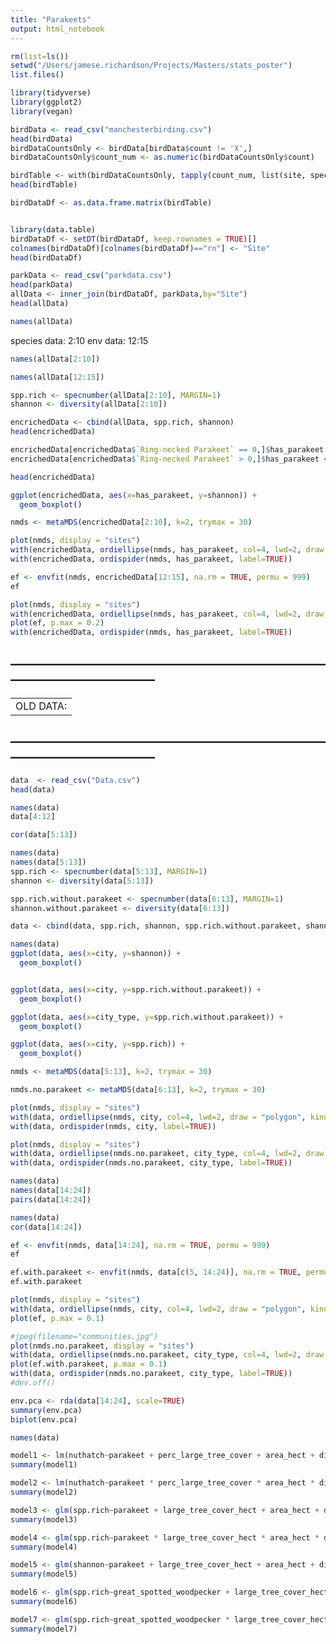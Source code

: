 ```yaml
---
title: "Parakeets"
output: html_notebook
---
```


```r
rm(list=ls())
setwd("/Users/jamese.richardson/Projects/Masters/stats_poster")
list.files()

library(tidyverse)
library(ggplot2)
library(vegan)
```



```r
birdData <- read_csv("manchesterbirding.csv")
head(birdData)
birdDataCountsOnly <- birdData[birdData$count != 'X',]
birdDataCountsOnly$count_num <- as.numeric(birdDataCountsOnly$count)
```

```r
birdTable <- with(birdDataCountsOnly, tapply(count_num, list(site, species), FUN = mean, default=0))
head(birdTable)
```


```r
birdDataDf <- as.data.frame.matrix(birdTable)


library(data.table)
birdDataDf <- setDT(birdDataDf, keep.rownames = TRUE)[]
colnames(birdDataDf)[colnames(birdDataDf)=="rn"] <- "Site"
head(birdDataDf)
```


```r
parkData <- read_csv("parkdata.csv")
head(parkData)
allData <- inner_join(birdDataDf, parkData,by="Site")
head(allData)
```

```r
names(allData)
```

species data: 2:10
env data: 12:15

```r
names(allData[2:10])
```

```r
names(allData[12:15])
```

```r
spp.rich <- specnumber(allData[2:10], MARGIN=1) 
shannon <- diversity(allData[2:10])

encrichedData <- cbind(allData, spp.rich, shannon)
head(encrichedData)

encrichedData[encrichedData$`Ring-necked Parakeet` == 0,]$has_parakeet <- "No"
encrichedData[encrichedData$`Ring-necked Parakeet` > 0,]$has_parakeet <- "Yes"

head(encrichedData)
```

```r
ggplot(encrichedData, aes(x=has_parakeet, y=shannon)) + 
  geom_boxplot()

```


```r
nmds <- metaMDS(encrichedData[2:10], k=2, trymax = 30) 

plot(nmds, display = "sites")
with(encrichedData, ordiellipse(nmds, has_parakeet, col=4, lwd=2, draw = "polygon", kind = c("sd"))) 
with(encrichedData, ordispider(nmds, has_parakeet, label=TRUE))
```

```r
ef <- envfit(nmds, encrichedData[12:15], na.rm = TRUE, permu = 999) 
ef
```


```r
plot(nmds, display = "sites")
with(encrichedData, ordiellipse(nmds, has_parakeet, col=4, lwd=2, draw = "polygon", kind = c("sd")), label=T) 
plot(ef, p.max = 0.2)
with(encrichedData, ordispider(nmds, has_parakeet, label=TRUE))
```




---------------------------------------------------------------------------------------------------------
---------------------------------------------------------------------------------------------------------
---------------------------------------------------------------------------------------------------------
OLD DATA:
---------------------------------------------------------------------------------------------------------
---------------------------------------------------------------------------------------------------------
---------------------------------------------------------------------------------------------------------

```r
data  <- read_csv("Data.csv")
head(data)
```

```r
names(data)
data[4:12]
```


```r
cor(data[5:13])
```

```r
names(data)
names(data[5:13])
spp.rich <- specnumber(data[5:13], MARGIN=1) 
shannon <- diversity(data[5:13])

spp.rich.without.parakeet <- specnumber(data[6:13], MARGIN=1) 
shannon.without.parakeet <- diversity(data[6:13])

data <- cbind(data, spp.rich, shannon, spp.rich.without.parakeet, shannon.without.parakeet)

names(data)
ggplot(data, aes(x=city, y=shannon)) + 
  geom_boxplot()


ggplot(data, aes(x=city, y=spp.rich.without.parakeet)) + 
  geom_boxplot()

ggplot(data, aes(x=city_type, y=spp.rich.without.parakeet)) + 
  geom_boxplot()
```

```r
ggplot(data, aes(x=city, y=spp.rich)) + 
  geom_boxplot()
```

```r
nmds <- metaMDS(data[5:13], k=2, trymax = 30) 

nmds.no.parakeet <- metaMDS(data[6:13], k=2, trymax = 30) 

```

```r
plot(nmds, display = "sites")
with(data, ordiellipse(nmds, city, col=4, lwd=2, draw = "polygon", kind = c("sd"))) 
with(data, ordispider(nmds, city, label=TRUE))
```


```r
plot(nmds, display = "sites")
with(data, ordiellipse(nmds.no.parakeet, city_type, col=4, lwd=2, draw = "polygon", kind = c("sd"))) 
with(data, ordispider(nmds.no.parakeet, city_type, label=TRUE))
```




```r
names(data)
names(data[14:24])
pairs(data[14:24])
```

```r
names(data)
cor(data[14:24])
```

```r

ef <- envfit(nmds, data[14:24], na.rm = TRUE, permu = 999) 
ef

```

```r

ef.with.parakeet <- envfit(nmds, data[c(5, 14:24)], na.rm = TRUE, permu = 999) 
ef.with.parakeet

```



```r
plot(nmds, display = "sites")
with(data, ordiellipse(nmds, city, col=4, lwd=2, draw = "polygon", kind = c("sd"))) 
plot(ef, p.max = 0.1)
```

```r
#jpeg(filename="communities.jpg")
plot(nmds.no.parakeet, display = "sites")
with(data, ordiellipse(nmds.no.parakeet, city_type, col=4, lwd=2, draw = "polygon", kind = c("sd")), label=T) 
plot(ef.with.parakeet, p.max = 0.1)
with(data, ordispider(nmds.no.parakeet, city_type, label=TRUE))
#dev.off()
```



```r
env.pca <- rda(data[14:24], scale=TRUE) 
summary(env.pca)
biplot(env.pca)

```


```r
names(data)
```


```r
model1 <- lm(nuthatch~parakeet + perc_large_tree_cover + area_hect + distance_city_km, data = data)
summary(model1)
```
```r
model2 <- lm(nuthatch~parakeet * perc_large_tree_cover * area_hect * distance_city_km, data = data)
summary(model2)
```

```r
model3 <- glm(spp.rich~parakeet + large_tree_cover_hect + area_hect + distance_city_km + shrub_cover_hect, data = data[data$city == 'Manchester',], family=poisson)
summary(model3)
```


```r
model4 <- glm(spp.rich~parakeet * large_tree_cover_hect * area_hect * distance_city_km * shrub_cover_hect, data = data[data$city == 'Manchester',], family=poisson)
summary(model4)
```




```r
model5 <- glm(shannon~parakeet + large_tree_cover_hect + area_hect + distance_city_km + shrub_cover_hect, data = data[data$city == 'Manchester',], family=poisson)
summary(model5)
```



```r
model6 <- glm(spp.rich~great_spotted_woodpecker + large_tree_cover_hect + area_hect + distance_city_km + shrub_cover_hect, data = data[data$city == 'Manchester',], family=poisson)
summary(model6)
```



```r
model7 <- glm(spp.rich~great_spotted_woodpecker * large_tree_cover_hect * area_hect * distance_city_km * shrub_cover_hect, data = data[data$city == 'Manchester',], family=poisson)
summary(model7)
```